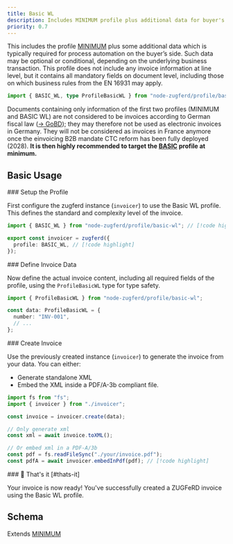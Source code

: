 ```yaml
---
title: Basic WL
description: Includes MINIMUM profile plus additional data for buyer's process automation.
priority: 0.7
---
```



This includes the profile [MINIMUM](/docs/profiles/minimum) plus some
additional data which is typically required for process automation on the buyer’s side. Such data may
be optional or conditional, depending on the underlying business transaction. This profile does not
include any invoice information at line level, but it contains all mandatory fields on document level,
including those on which business rules from the EN 16931 may apply.

```ts
import { BASIC_WL, type ProfileBasicWL } from "node-zugferd/profile/basic-wl";
```

<Callout type="warn">Documents containing only information of the first two profiles (MINIMUM and
BASIC WL) are not considered to be invoices according to German fiscal law ([&#8594;
GoBD](https://www.bundesfinanzministerium.de/Content/DE/Downloads/BMF_Schreiben/Weitere_Steuerthemen/Abgabenordnung/2019-11-28-GoBD.html));
they may therefore not be used as electronic invoices in Germany. They will
not be considered as invoices in France anymore once the einvoicing B2B
mandate CTC reform has been fully deployed (2028). **It is then highly
recommended to target the [BASIC](/docs/profiles/basic) profile at minimum.**</Callout>

## Basic Usage

<Steps>

<Step>
### Setup the Profile

First configure the zugferd instance (`invoicer`) to use the Basic WL profile.
This defines the standard and complexity level of the invoice.

```ts title="invoicer.ts"
import { BASIC_WL } from "node-zugferd/profile/basic-wl"; // [!code highlight]

export const invoicer = zugferd({
  profile: BASIC_WL, // [!code highlight]
});
```

</Step>

<Step>
### Define Invoice Data

Now define the actual invoice content, including all required fields of the
profile, using the `ProfileBasicWL` type for type safety.

```ts
import { ProfileBasicWL } from "node-zugferd/profile/basic-wl";

const data: ProfileBasicWL = {
  number: "INV-001",
  // ...
};
```

</Step>

<Step>
### Create Invoice

Use the previously created instance (`invoicer`) to generate the invoice from your data. You can either:

- Generate standalone XML
- Embed the XML inside a PDF/A-3b compliant file.

```ts
import fs from "fs";
import { invoicer } from "./invoicer";

const invoice = invoicer.create(data);

// Only generate xml
const xml = await invoice.toXML();

// Or embed xml in a PDF-A/3b
const pdf = fs.readFileSync("./your/invoice.pdf");
const pdfA = await invoicer.embedInPdf(pdf); // [!code highlight]
```

</Step>

<Step>
### 🎉 That's it [#thats-it]

Your invoice is now ready! You've successfully created a ZUGFeRD invoice using the Basic WL profile.

</Step>

</Steps>

## Schema

Extends [MINIMUM](/docs/profiles/minimum)

<ProfileTree schema={BASIC_WL.schema} />
